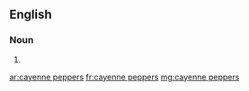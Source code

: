 ==English==

===Noun===
{{head|en|noun plural form}}

# {{plural of|cayenne pepper|lang=en}}

[[ar:cayenne peppers]]
[[fr:cayenne peppers]]
[[mg:cayenne peppers]]